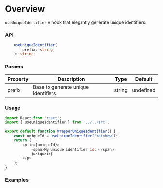 
<Meta title="Modules|Hooks/useUniqueIdentifier" />

# Overview

`useUniqueIdentifier` A hook that elegantly generate unique identifiers.

### API

```ts
    useUniqueIdentifier(
        prefix: string
    ): string;
```

### Params

| Property | Description                         | Type   | Default   |
| -------- | ----------------------------------- | ------ | --------- |
| prefix   | Base to generate unique identifiers | string | undefined |

### Usage

```js
import React from 'react';
import { useUniqueIdentifier } from '../../src';

export default function WrapperUniqueIdentifier() {
    const uniqueId = useUniqueIdentifier('rainbow');
    return (
        <p id={uniqueId}>
            <span>My unique identifier is: </span>
            {uniqueId}
        </p>
    );
}
```

### Examples

<WrapperUniqueIdentifier />
